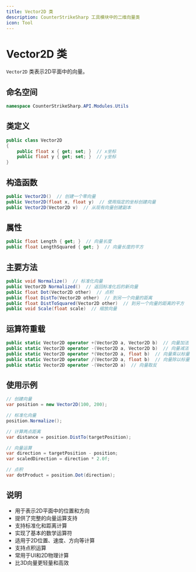 ```yaml
---
title: Vector2D 类
description: CounterStrikeSharp 工具模块中的二维向量类
icon: Tool
---
```


# Vector2D 类

`Vector2D` 类表示2D平面中的向量。

## 命名空间

```csharp
namespace CounterStrikeSharp.API.Modules.Utils
```

## 类定义

```csharp
public class Vector2D
{
    public float x { get; set; }  // x坐标
    public float y { get; set; }  // y坐标
}
```

## 构造函数

```csharp
public Vector2D()  // 创建一个零向量
public Vector2D(float x, float y)  // 使用指定的坐标创建向量
public Vector2D(Vector2D v)  // 从现有向量创建副本
```

## 属性

```csharp
public float Length { get; }  // 向量长度
public float LengthSquared { get; }  // 向量长度的平方
```

## 主要方法

```csharp
public void Normalize()  // 标准化向量
public Vector2D Normalized()  // 返回标准化后的新向量
public float Dot(Vector2D other)  // 点积
public float DistTo(Vector2D other)  // 到另一个向量的距离
public float DistToSquared(Vector2D other)  // 到另一个向量的距离的平方
public void Scale(float scale)  // 缩放向量
```

## 运算符重载

```csharp
public static Vector2D operator +(Vector2D a, Vector2D b)  // 向量加法
public static Vector2D operator -(Vector2D a, Vector2D b)  // 向量减法
public static Vector2D operator *(Vector2D a, float b)  // 向量乘以标量
public static Vector2D operator /(Vector2D a, float b)  // 向量除以标量
public static Vector2D operator -(Vector2D a)  // 向量取反
```

## 使用示例

```csharp
// 创建向量
var position = new Vector2D(100, 200);

// 标准化向量
position.Normalize();

// 计算两点距离
var distance = position.DistTo(targetPosition);

// 向量运算
var direction = targetPosition - position;
var scaledDirection = direction * 2.0f;

// 点积
var dotProduct = position.Dot(direction);
```

## 说明

- 用于表示2D平面中的位置和方向
- 提供了完整的向量运算支持
- 支持标准化和距离计算
- 实现了基本的数学运算符
- 适用于2D位置、速度、方向等计算
- 支持点积运算
- 常用于UI和2D物理计算
- 比3D向量更轻量和高效